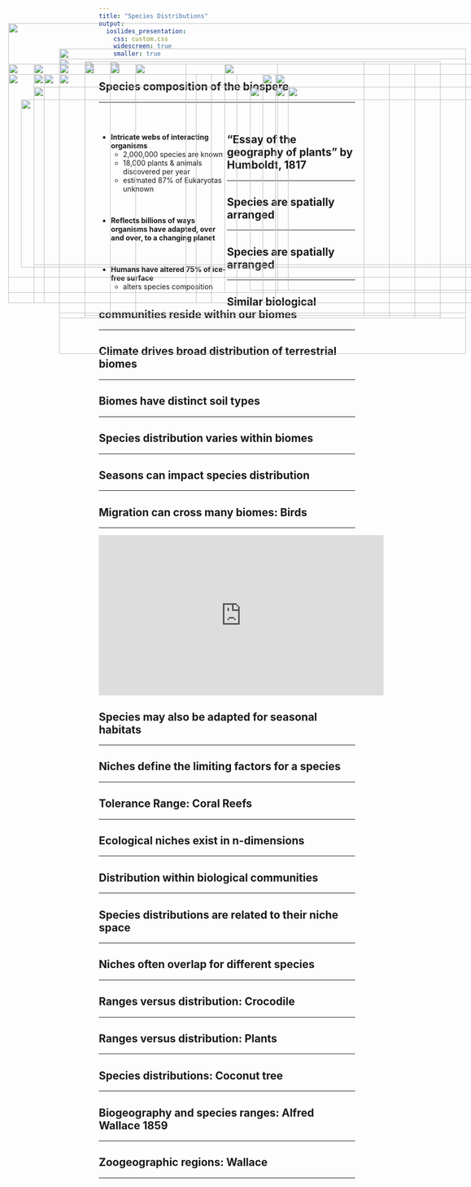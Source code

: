 ```yaml
---
title: "Species Distributions"
output: 
  ioslides_presentation:
    css: custom.css
    widescreen: true
    smaller: true
---
```


## Species composition of the biospere
<hr>
<br/>

<div style="float: left; width: 50%;">

* **Intricate webs of interacting organisms**
    + 2,000,000 species are known 
    + 18,000 plants & animals discovered per year
    + estimated 87% of Eukaryotas unknown

<br/>

* **Reflects billions of ways organisms have adapted, over and over, to a changing planet**

<br/>

* **Humans have altered 75% of ice-free surface**
    + alters species composition
    
 </div>
 
<IMG STYLE="position:absolute; TOP:225px; LEFT:575px; WIDTH:475px; HEIGHT:350px" SRC="images/animals.jpg">

## "Essay of the geography of plants” by Humboldt, 1817
<hr>

<IMG STYLE="position:absolute; TOP:180px; LEFT:200px; WIDTH:700px;HEIGHT:500px" SRC="images/humboldt2.jpg">

## 

<IMG STYLE="position:absolute; TOP:100px; LEFT:50px; WIDTH:1000px; HEIGHT:500px" SRC="images/humboldt4.jpg">

## Species are spatially arranged
<hr>

<IMG STYLE="position:absolute; TOP:200px; LEFT:100px; WIDTH:350px; HEIGHT:450px" SRC="images/scattered.jpg">

## Species are spatially arranged
<hr>

<IMG STYLE="position:absolute; TOP:200px; LEFT:100px; WIDTH:350px; HEIGHT:450px" SRC="images/scattered.jpg">

<IMG STYLE="position:absolute; TOP:200px; LEFT:550px; WIDTH:450px; HEIGHT:450px" SRC="images/bald_eagle_map.jpg">

## Similar biological communities reside within our biomes
<hr>

<IMG STYLE="position:absolute; TOP:170px; LEFT:150px; WIDTH:800px; HEIGHT:500px" SRC="images/biomes3.jpg">

## Climate drives broad distribution of terrestrial biomes
<hr>

<IMG STYLE="position:absolute; TOP:175px; LEFT:250px; WIDTH:500px; HEIGHT:500px" SRC="images/biomes_temp.png">

## Biomes have distinct soil types
<hr>

<IMG STYLE="position:absolute; TOP:175px; LEFT:200px; WIDTH:700px; HEIGHT:500px" SRC="images/soils2.png">

## Species distribution varies within biomes
<hr>

<IMG STYLE="position:absolute; TOP:200px; LEFT:50px; WIDTH:450px; HEIGHT:450px" SRC="images/south_america2.jpg">

<IMG STYLE="position:absolute; TOP:200px; LEFT:575px; WIDTH:450px; HEIGHT:450px" SRC="images/south_america.jpg">

## Seasons can impact species distribution
<hr>

<IMG STYLE="position:absolute; TOP:180px; LEFT:150px; WIDTH:800px; HEIGHT:500px" SRC="images/seasons_monarch.png">

## Migration can cross many biomes: Birds
<hr>

<iframe width="560" height="315" src="https://www.youtube.com/embed/fpK3U1EkwYU" frameborder="0" allow="accelerometer; autoplay; encrypted-media; gyroscope; picture-in-picture" allowfullscreen></iframe>

## Species may also be adapted for seasonal habitats
<hr>

<IMG STYLE="position:absolute; TOP:180px; LEFT:100px; WIDTH:480px; HEIGHT:450px" SRC="images/fur.png">

<IMG STYLE="position:absolute; TOP:225px; LEFT:600px; WIDTH:400px; HEIGHT:400px" SRC="images/articfur.jpg">

## Niches define the limiting factors for a species
<hr>

<IMG STYLE="position:absolute; TOP:150px; LEFT:150px; WIDTH:800px; HEIGHT:600px" SRC="images/tolerance.jpg">

## Tolerance Range: Coral Reefs
<hr>

<IMG STYLE="position:absolute; TOP:200px; LEFT:150px; WIDTH:800px; HEIGHT:400px" SRC="images/coral_map.jpeg">

## Ecological niches exist in n-dimensions
<hr>

<IMG STYLE="position:absolute; TOP:250px; LEFT:75px; WIDTH:900px; HEIGHT:330px" SRC="images/niche_dimension.png">

## Distribution within biological communities
<hr>

<IMG STYLE="position:absolute; TOP:200px; LEFT:120px; WIDTH:300px; HEIGHT:450px" SRC="images/desert.jpg">

<IMG STYLE="position:absolute; TOP:225px; LEFT:525px; WIDTH:500px; HEIGHT:400px" SRC="images/coral_reef.jpg">

## Species distributions are related to their niche space
<hr>

<IMG STYLE="position:absolute; TOP:180px; LEFT:50px; WIDTH:350px; HEIGHT:450px" SRC="images/warbler.jpg">

## Niches often overlap for different species
<hr>

<IMG STYLE="position:absolute; TOP:180px; LEFT:50px; WIDTH:350px; HEIGHT:450px" SRC="images/warbler.jpg">

<IMG STYLE="position:absolute; TOP:180px; LEFT:475px; WIDTH:550px; HEIGHT:450px" SRC="images/avoidance.jpg">

## Ranges versus distribution: Crocodile
<hr>

<IMG STYLE="position:absolute; TOP:180px; LEFT:250px; WIDTH:600px; HEIGHT:500px" SRC="images/croc.png">

## Ranges versus distribution: Plants
<hr>

<IMG STYLE="position:absolute; TOP:225px; LEFT:100px; WIDTH:900px; HEIGHT:350px" SRC="images/seeds.png">

## Species distributions: Coconut tree
<hr>

<IMG STYLE="position:absolute; TOP:180px; LEFT:200px; WIDTH:700px; HEIGHT:500px" SRC="images/coconut.png">

## Biogeography and species ranges: Alfred Wallace 1859
<hr>

<IMG STYLE="position:absolute; TOP:180px; LEFT:300px; WIDTH:500px; HEIGHT:500px" SRC="images/wallaces-line.png">

## Zoogeographic regions: Wallace
<hr>

<IMG STYLE="position:absolute; TOP:180px; LEFT:200px; WIDTH:700px; HEIGHT:500px" SRC="images/zoo_regions.jpg">

<!-- ## Global change: climate refugia (Polar bear) -->
<!-- <hr> -->

<!-- <IMG STYLE="position:absolute; TOP:180px; LEFT:250px; WIDTH:600px; HEIGHT:500px" SRC="images/polar_bear2.jpg"> -->

<!-- ## Global change: Range shifts of plants -->
<!-- <hr> -->

<!-- <IMG STYLE="position:absolute; TOP:180px; LEFT:250px; WIDTH:600px; HEIGHT:500px" SRC="images/tree_move.jpg"> -->

<!-- ## Global change: Range expansion -->
<!-- <hr> -->

<!-- <IMG STYLE="position:absolute; TOP:225px; LEFT:150px; WIDTH:800px; HEIGHT:400px" SRC="images/mosquito.png"> -->

<!-- ## Species distributions: Human impacts -->
<!-- <hr> -->

<!-- <IMG STYLE="position:absolute; TOP:180px; LEFT:200px; WIDTH:700px; HEIGHT:500px" SRC="images/species_climate.jpg"> -->
